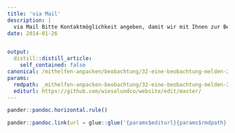 ```yaml
---
title: 'via Mail'
description: |
  via Mail Bitte Kontaktmöglichkeit angeben, damit wir mit Ihnen zur Beobachtung Rücksprache nehmen können. Es ist für uns sehr hilfreich, wenn wir mit Ihnen zur Beobachtung Rücksprache nehmen können. Wir bitten deshalb um eine Kontaktinformation (Name, Tel. oder eMail). Diese Angaben bleiben bei uns und werde nicht für andere Zwecke missbraucht! Damit wir sichergehen können, dass es sich um eine seriöse Beobachtungsmeldung handelt, brauchen wir ein paar Worte welche die Beobachtung beschreibt. Neben der Tierart brauchen können dies Details zum Kleid (Sommer / Winter), Verhalten, Verlässlichkeit der Bestimmung oder Ähnliches sein. Ausserdem wichtig ist der Sichtungszeitpunkt (ungefähr oder genau) und der Ort: Landschaftsnamen, Beschreibungen oder gar die Koordinaten sind sehr erwünscht. 
date: 2014-01-26


output:
  distill::distill_article:
    self_contained: false
canonical: /mithelfen-anpacken/beobachtung/32-eine-beobachtung-melden-2
params:
  rmdpath: _mithelfen-anpacken-beobachtung/32-eine-beobachtung-melden-2/32-eine-beobachtung-melden-2.Rmd
  editurl: https://github.com/wieselundco/website/edit/master/
---
```







```r
pander::pandoc.horizontal.rule()

pander::pandoc.link(url = glue::glue('{params$editurl}{params$rmdpath}'),text = 'Artikel bearbeiten')
```

<!--http://wieselundco.ch/mithelfen-anpacken/beobachtung/32-eine-beobachtung-melden-2-->

